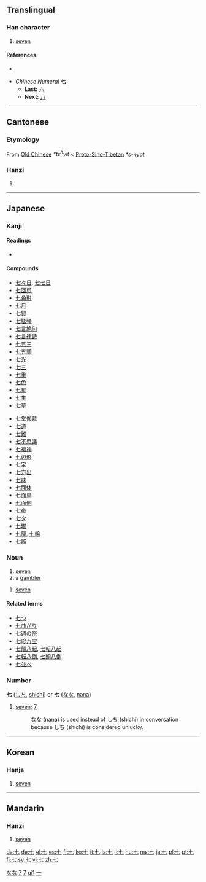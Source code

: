{{see|柒}}<!-- may be replaced by zh-forms -->
{{rfc|Etymology as level 2 header}}
==Translingual==
{{Han stroke|[[Image:七-order.gif]]<br />The top-most horizontal stroke<br />is done from left to right.  The<br />vertical line and bottom-most<br />horizontal line are done as one<br />stroke, from top-left to bottom-right. }}

===Han character===
{{Han char|rn=1|rad=一|as=01|sn=2|four=4071<sub>0</sub>|canj=十山 (JU)}}

# [[seven]]

====References====
* {{Han ref|kx=0075.070|dkj=00006|hdz=10003.030|uh=4E03|ud=19971|bh=A443|bd=42051}}

* ''Chinese Numeral'' '''七'''
** '''Last:''' [[六]]
** '''Next:''' [[八]]

----

==Cantonese==

===Etymology===
From [[Old Chinese]] ''*ts<sup>h</sup>yit'' < [[Proto-Sino-Tibetan]] ''*s-nyat''

===Hanzi===
{{yue-hanzi|jyut=|y=chat1}}

# {{defn|Cantonese}}

----

==Japanese==

===Kanji===
{{ja-kanji|grade=1|rs=一01}}

====Readings====
* {{ja-readings|on=[[しち]] (''shichi'')|kun=[[なな]] (''nana''), [[ななつ]] ([[七つ]], ''nanatsu''), [[なの]] (''nano'')|nanori=[[し]] (''shi''), [[しっ]] (''shii''), [[な]] (''na''), [[ひち]] (''hichi'')}}

====Compounds====
{{top2}}
* [[七々日]], [[七七日]]
* [[七回忌]]
* [[七角形]]
* [[七月]]
* [[七賢]]
* [[七絃琴]]
* [[七言絶句]]
* [[七言律詩]]
* [[七五三]]
* [[七五調]]
* [[七光]]
* [[七三]]
* [[七重]]
* [[七色]]
* [[七星]]
* [[七生]]
* [[七草]]
{{mid2}}
* [[七堂伽藍]]
* [[七道]]
* [[七難]]
* [[七不思議]]
* [[七福神]]
* [[七辺形]]
* [[七宝]]
* [[七方出]]
* [[七味]]
* [[七面体]]
* [[七面鳥]]
* [[七面倒]]
* [[七夜]]
* [[七夕]]
* [[七曜]]
* [[七厘]], [[七輪]]
* [[七竈]]
{{bottom}}

===Noun===
{{ja-noun|k|hira=なな|rom=nana}}

# [[seven]]
# a [[gambler]]
{{ja-noun|k|hira=しち|rom=shichi}}
# [[seven]]

====Related terms====
* [[七つ]]
* [[七曲がり]]
* [[七週の祭]]
* [[七珍万宝]]
* [[七顛八起]], [[七転八起]]
* [[七転八倒]], [[七顛八倒]]
* [[七並べ]]

===Number===
'''七''' ([[しち]], [[shichi]]) or '''七''' ([[なな]], [[nana]])

# [[seven]]; [[7]]
#: なな (nana) is used instead of しち (shichi) in conversation because しち (shichi) is considered unlucky.

[[Category:1000 Japanese basic words|なな]]
[[Category:Japanese numbers|7]]

----

==Korean==

===Hanja===
{{ko-hanja|hangeul=칠|rv=chil|mr=ch'il|y=chil|eumhun=일곱|ehrv=ilgop|ehmr=ilgop|ehy=ilkop}}

# [[seven]]

[[Category:Korean numbers|7]]

----

==Mandarin==

===Hanzi===
{{cmn-hanzi|pin=[[qī]] ([[qi1]]), [[shǎng]] ([[shang3]])|wg=ch'i<sup>1</sup>, shang<sup>3</sup>}}

# [[seven]]

[[Category:zh-cn:Numbers|qi1]]
[[Category:zh-tw:Numbers|一]]

[[da:七]]
[[de:七]]
[[el:七]]
[[es:七]]
[[fr:七]]
[[ko:七]]
[[it:七]]
[[la:七]]
[[li:七]]
[[hu:七]]
[[ms:七]]
[[ja:七]]
[[pl:七]]
[[pt:七]]
[[fi:七]]
[[sv:七]]
[[vi:七]]
[[zh:七]]